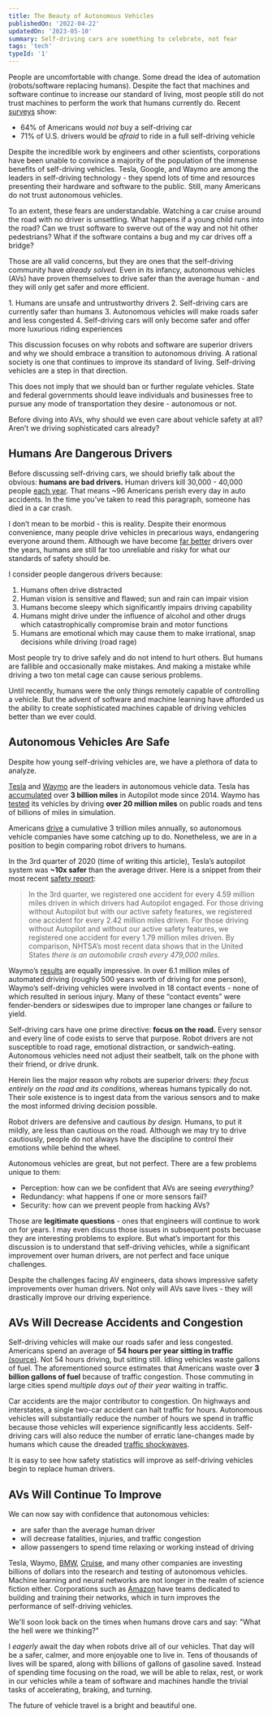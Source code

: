 ```yaml
---
title: The Beauty of Autonomous Vehicles
publishedOn: '2022-04-22'
updatedOn: '2023-05-10'
summary: Self-driving cars are something to celebrate, not fear
tags: 'tech'
typeId: '1'
---
```


People are uncomfortable with change. Some dread the idea of automation (robots/software replacing humans).
Despite the fact that machines and software continue to increase our standard of living, most people still do not trust machines to perform the work that humans currently do. Recent [surveys](https://saferoads.org/wp-content/uploads/2020/01/AV-Public-Opinion-Polls-7-22-19.pdf) show:

- 64% of Americans would _not_ buy a self-driving car
- 71% of U.S. drivers would be _afraid_ to ride in a full self-driving vehicle

Despite the incredible work by engineers and other scientists, corporations have been unable to convince a majority of the population of the immense benefits of self-driving vehicles. 
Tesla, Google, and Waymo are among the leaders in self-driving technology - they spend lots of time and resources presenting their hardware and software to the public. Still, many Americans do not trust autonomous vehicles.

To an extent, these fears are understandable. Watching a car cruise around the road with no driver is unsettling. What happens if a young child runs into the road? Can we trust software to swerve out of the way and not hit other pedestrians? What if the software contains a bug and my car drives off a bridge?

Those are all valid concerns, but they are ones that the self-driving community have _already solved._ Even in its infancy, autonomous vehicles (AVs) have proven themselves to drive safer than the average human - and they will only get safer and more efficient.

<CalloutWithLabel title="What we'll discuss">
1. Humans are unsafe and untrustworthy drivers
2. Self-driving cars are currently safer than humans
3. Autonomous vehicles will make roads safer and less congested
4. Self-driving cars will only become safer and offer more luxurious riding experiences
</CalloutWithLabel>

This discussion focuses on why robots and software are superior drivers and why we should embrace a transition to autonomous driving. 
A rational society is one that continues to improve its standard of living. Self-driving vehicles are a step in that direction.

<CalloutWithLabel title='Freedom is always the answer'>
This does not imply that we should ban or further regulate vehicles.
State and federal governments should leave individuals and businesses free to pursue any mode of transportation they desire - autonomous or not.
</CalloutWithLabel>

Before diving into AVs, why should we even care about vehicle safety at all? Aren’t we driving sophisticated cars already?

## Humans Are Dangerous Drivers

Before discussing self-driving cars, we should briefly talk about the obvious: **humans are bad drivers.** Human drivers kill 30,000 - 40,000 people [each year](https://en.wikipedia.org/wiki/Motor_vehicle_fatality_rate_in_U.S._by_year). That means ~96 Americans perish every day in auto accidents. In the time you’ve taken to read this paragraph, someone has died in a car crash.

I don’t mean to be morbid - this is reality. Despite their enormous convenience, many people drive vehicles in precarious ways, endangering everyone around them. Although we have become [far better](https://injuryfacts.nsc.org/motor-vehicle/historical-fatality-trends/deaths-and-rates/) drivers over the years, humans are still far too unreliable and risky for what our standards of safety should be.

I consider people dangerous drivers because:

1. Humans often drive distracted
2. Human vision is sensitive and flawed; sun and rain can impair vision
3. Humans become sleepy which significantly impairs driving capability
4. Humans might drive under the influence of alcohol and other drugs which catastrophically compromise brain and motor functions
5. Humans are emotional which may cause them to make irrational, snap decisions while driving (road rage)

Most people try to drive safely and do not intend to hurt others. But humans are fallible and occasionally make mistakes. And making a mistake while driving a two ton metal cage can cause serious problems.

Until recently, humans were the only things remotely capable of controlling a vehicle. But the advent of software and machine learning have afforded us the ability to create sophisticated machines capable of driving vehicles better than we ever could.

## Autonomous Vehicles Are Safe

Despite how young self-driving vehicles are, we have a plethora of data to analyze.

[Tesla](https://www.tesla.com) and [Waymo](https://waymo.com/) are the leaders in autonomous vehicle data. Tesla has [accumulated](https://electrek.co/2020/04/22/tesla-autopilot-data-3-billion-miles/) over **3 billion miles** in Autopilot mode since 2014. Waymo has [tested](https://www.cnet.com/news/waymo-driverless-cars-have-driven-20-million-miles-on-public-roads/) its vehicles by driving **over 20 million miles** on public roads and tens of billions of miles in simulation.

Americans [drive](https://www.rand.org/content/dam/rand/pubs/research_reports/RR1400/RR1478/RAND_RR1478.pdf) a cumulative 3 trillion miles annually, so autonomous vehicle companies have some catching up to do. Nonetheless, we are in a position to begin comparing robot drivers to humans.

In the 3rd quarter of 2020 (time of writing this article), Tesla’s autopilot system was **~10x safer** than the average driver. Here is a snippet from their most recent [safety report](https://www.tesla.com/VehicleSafetyReport):

> In the 3rd quarter, we registered one accident for every 4.59 million miles driven in which drivers had Autopilot engaged. For those driving without
> Autopilot but with our active safety features, we registered one accident for every 2.42 million miles driven. For those driving without Autopilot and
> without our active safety features, we registered one accident for every 1.79 million miles driven. By comparison, NHTSA’s most recent data shows that
> in the United States _there is an automobile crash every 479,000 miles_.

Waymo’s [results](https://storage.googleapis.com/sdc-prod/v1/safety-report/Waymo-Public-Road-Safety-Performance-Data.pdf) are equally impressive. In over 6.1 million miles of automated driving (roughly 500 years worth of driving for one person), Waymo’s self-driving vehicles were involved in 18 contact events - none of which resulted in serious injury. Many of these “contact events” were fender-benders or sideswipes due to improper lane changes or failure to yield.

Self-driving cars have one prime directive: **focus on the road.** Every sensor and every line of code exists to serve that purpose. Robot drivers are not susceptible to road rage, emotional distraction, or sandwich-eating. Autonomous vehicles need not adjust their seatbelt, talk on the phone with their friend, or drive drunk.

Herein lies the major reason why robots are superior drivers: _they focus entirely on the road and its conditions_, whereas humans typically do not. Their sole existence is to ingest data from the various sensors and to make the most informed driving decision possible.

Robot drivers are defensive and cautious _by design._ Humans, to put it mildly, are less than cautious on the road. Although we may try to drive cautiously, people do not always have the discipline to control their emotions while behind the wheel.

<CalloutWithLabel title='Self-driving cars still face significant problems'>
Autonomous vehicles are great, but not perfect. There are a few problems unique to them:
 <ul>
    <li>
      Perception: how can we be confident that AVs are seeing <em>everything?</em>
    </li>
    <li>
      Redundancy: what happens if one or more sensors fail?
    </li>
    <li>
      Security: how can we prevent people from hacking AVs?
    </li>
  </ul>
</CalloutWithLabel>

Those are **legitimate questions** - ones that engineers will continue to work on for years. I may even discuss those issues in subsequent posts becuase they are interesting problems to explore. But what’s important for this discussion is to understand that self-driving vehicles, while a significant improvement over human drivers, are not perfect and face unique challenges.

Despite the challenges facing AV engineers, data shows impressive safety improvements over human drivers. Not only will AVs save lives - they will drastically improve our driving experience.

## AVs Will Decrease Accidents and Congestion

Self-driving vehicles will make our roads safer and less congested. Americans spend an average of **54 hours per year sitting in traffic** [(source)](https://www.asirt.org/safe-travel/road-safety-facts/). Not 54 hours driving, but sitting still. Idling vehicles waste gallons of fuel. The aforementioned source estimates that Americans waste over **3 billion gallons of fuel** because of traffic congestion. Those commuting in large cities spend _multiple days out of their year_ waiting in traffic.

Car accidents are the major contributor to congestion.
On highways and interstates, a single two-car accident can halt traffic for hours.
Autonomous vehicles will substantially reduce the number of hours we spend in traffic because those vehicles will experience significantly less accidents.
Self-driving cars will also reduce the number of erratic lane-changes made by humans which cause the dreaded [traffic shockwaves](https://en.wikipedia.org/wiki/Traffic_wave).

It is easy to see how safety statistics will improve as self-driving vehicles begin to replace human drivers.

## AVs Will Continue To Improve

We can now say with confidence that autonomous vehicles:

- are safer than the average human driver
- will decrease fatalities, injuries, and traffic congestion
- allow passengers to spend time relaxing or working instead of driving

Tesla, Waymo, [BMW](https://www.bmw.com/en/automotive-life/autonomous-driving.html), [Cruise](https://www.getcruise.com/), and many other companies are investing billions of dollars into the research and testing of autonomous vehicles. Machine learning and neural networks are not longer in the realm of science fiction either. Corporations such as [Amazon](https://aws.amazon.com/machine-learning/) have teams dedicated to building and training their networks, which in turn improves the performance of self-driving vehicles.

We'll soon look back on the times when humans drove cars and say: "What the hell were we thinking?"

I _eagerly_ await the day when robots drive all of our vehicles. That day will be a safer, calmer, and more enjoyable one to live in. Tens of thousands of lives will be spared, along with billions of gallons of gasoline saved. Instead of spending time focusing on the road, we will be able to relax, rest, or work in our vehicles while a team of software and machines handle the trivial tasks of accelerating, braking, and turning.

The future of vehicle travel is a bright and beautiful one.